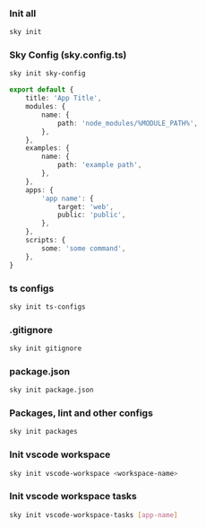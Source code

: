 ### Init all
```sh
sky init
```

### Sky Config (sky.config.ts)
```sh
sky init sky-config
```

```ts
export default {
    title: 'App Title',
    modules: {
        name: {
            path: 'node_modules/%MODULE_PATH%',
        },
    },
    examples: {
        name: {
            path: 'example path',
        },
    },
    apps: {
        'app name': {
            target: 'web',
            public: 'public',
        },
    },
    scripts: {
        some: 'some command',
    },
}
```

### ts configs
```sh
sky init ts-configs
```

### .gitignore
```sh
sky init gitignore
```

### package.json
```sh
sky init package.json
```

### Packages, lint and other configs
```sh
sky init packages
```

### Init vscode workspace
```sh
sky init vscode-workspace <workspace-name>
```

### Init vscode workspace tasks
```sh
sky init vscode-workspace-tasks [app-name]
```

